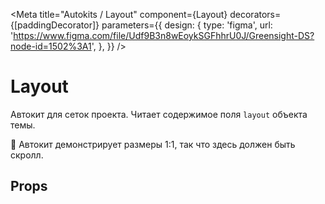 
<Meta
    title="Autokits / Layout"
    component={Layout}
    decorators={[paddingDecorator]}
    parameters={{
        design: {
            type: 'figma',
            url: 'https://www.figma.com/file/Udf9B3n8wEoykSGFhhrU0J/Greensight-DS?node-id=1502%3A1',
        },
    }}
/>

# Layout

<Preview>
    <Story name="basic">
        <Layout />
    </Story>
</Preview>

Автокит для сеток проекта. Читает содержимое поля `layout` объекта темы.

💬 Автокит демонстрирует размеры 1:1, так что здесь должен быть скролл.

## Props

<Props of={Layout} />
